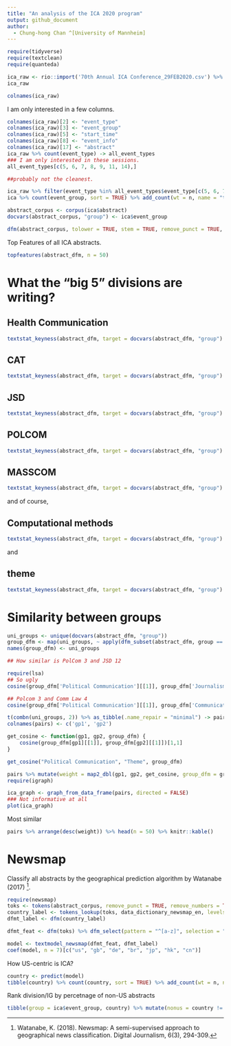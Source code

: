 ```yaml
---
title: "An analysis of the ICA 2020 program"
output: github_document
author:
  - Chung-hong Chan ^[University of Mannheim]
---
```



```r
require(tidyverse)
require(textclean)
require(quanteda)

ica_raw <- rio::import('70th Annual ICA Conference_29FEB2020.csv') %>% as_tibble
ica_raw
```

```r
colnames(ica_raw)
```

I am only interested in a few columns.

```r
colnames(ica_raw)[2] <- "event_type"
colnames(ica_raw)[3] <- "event_group"
colnames(ica_raw)[5] <- "start_time"
colnames(ica_raw)[8] <- "event_info"
colnames(ica_raw)[17] <- "abstract"
ica_raw %>% count(event_type) -> all_event_types
### I am only interested in these sessions.
all_event_types[c(5, 6, 7, 8, 9, 11, 14),]
```

```r
##probably not the cleanest.

ica_raw %>% filter(event_type %in% all_event_types$event_type[c(5, 6, 7, 8, 9, 11, 14)]) %>% mutate(abstract = str_remove(replace_html(abstract), "^Abstracts? ?B?o?d?y?:? ?")) %>% filter(abstract != "") -> ica
ica %>% count(event_group, sort = TRUE) %>% add_count(wt = n, name = "total") %>% mutate(percent = round((n / total) * 100,2)) %>% select(-total) %>% knitr::kable()
```

```r
abstract_corpus <- corpus(ica$abstract)
docvars(abstract_corpus, "group") <- ica$event_group
```

```r
dfm(abstract_corpus, tolower = TRUE, stem = TRUE, remove_punct = TRUE, remove_symbols = TRUE, remove = stopwords('en')) %>% dfm_select("^[A-Za-z]+$", valuetype = 'regex') -> abstract_dfm
```

Top Features of all ICA abstracts.

```r
topfeatures(abstract_dfm, n = 50)
```

# What the "big 5" divisions are writing?

## Health Communication

```r
textstat_keyness(abstract_dfm, target = docvars(abstract_dfm, "group") == "Health Communication") %>% textplot_keyness
```

## CAT

```r
textstat_keyness(abstract_dfm, target = docvars(abstract_dfm, "group") == "Communication and Technology") %>% textplot_keyness
```

## JSD

```r
textstat_keyness(abstract_dfm, target = docvars(abstract_dfm, "group") == "Journalism Studies") %>% textplot_keyness
```

## POLCOM

```r
textstat_keyness(abstract_dfm, target = docvars(abstract_dfm, "group") == "Political Communication") %>% textplot_keyness
```

## MASSCOM

```r
textstat_keyness(abstract_dfm, target = docvars(abstract_dfm, "group") == "Mass Communication") %>% textplot_keyness
```

and of course, 

## Computational methods

```r
textstat_keyness(abstract_dfm, target = docvars(abstract_dfm, "group") == "Computational Methods") %>% textplot_keyness
```

and

## theme

```r
textstat_keyness(abstract_dfm, target = docvars(abstract_dfm, "group") == "Theme") %>% textplot_keyness
```

# Similarity between groups

```r
uni_groups <- unique(docvars(abstract_dfm, "group"))
group_dfm <- map(uni_groups, ~ apply(dfm_subset(abstract_dfm, group == .), 2, sum))
names(group_dfm) <- uni_groups

## How similar is PolCom 3 and JSD 12

require(lsa)
## So ugly
cosine(group_dfm['Political Communication'][[1]], group_dfm['Journalism Studies'][[1]])
```

```r
## Polcom 3 and Comm Law 4
cosine(group_dfm['Political Communication'][[1]], group_dfm['Communication Law and Policy'][[1]])
```

```r
t(combn(uni_groups, 2)) %>% as_tibble(.name_repair = "minimal") -> pairs
colnames(pairs) <- c('gp1', 'gp2')

get_cosine <- function(gp1, gp2, group_dfm) {
    cosine(group_dfm[gp1][[1]], group_dfm[gp2][[1]])[1,1]
}

get_cosine("Political Communication", "Theme", group_dfm)
```

```r
pairs %>% mutate(weight = map2_dbl(gp1, gp2, get_cosine, group_dfm = group_dfm)) -> pairs
require(igraph)

ica_graph <- graph_from_data_frame(pairs, directed = FALSE)
### Not informative at all
plot(ica_graph)
```

Most similar

```r
pairs %>% arrange(desc(weight)) %>% head(n = 50) %>% knitr::kable()
```

# Newsmap

Classify all abstracts by the geographical prediction algorithm by Watanabe (2017) ^[Watanabe, K. (2018). Newsmap: A semi-supervised approach to geographical news classification. Digital Journalism, 6(3), 294-309.].

```r
require(newsmap)
toks <- tokens(abstract_corpus, remove_punct = TRUE, remove_numbers = TRUE, remove_symbols = TRUE) %>% tokens_tolower %>% tokens_remove(stopwords('english'), valuetype = 'fixed', padding = TRUE)
country_label <- tokens_lookup(toks, data_dictionary_newsmap_en, levels = 3)
dfmt_label <- dfm(country_label)

dfmt_feat <- dfm(toks) %>% dfm_select(pattern = "^[a-z]", selection = "keep", valuetype = "regex")

model <- textmodel_newsmap(dfmt_feat, dfmt_label)
coef(model, n = 7)[c("us", "gb", "de", "br", "jp", "hk", "cn")]
```

How US-centric is ICA?

```r
country <- predict(model)
tibble(country) %>% count(country, sort = TRUE) %>% add_count(wt = n, name = 'totaln') %>% mutate(percent = round((n / totaln) * 100, 2)) %>% select(country, percent) %>% knitr::kable()
```

Rank division/IG by percetnage of non-US abstracts

```r
tibble(group = ica$event_group, country) %>% mutate(nonus = country != "us") %>% group_by(group) %>% summarise(totalnonus = sum(nonus), n = n()) %>% mutate(percent = round((totalnonus / n) * 100)) %>% arrange(desc(percent)) %>% knitr::kable()
```

